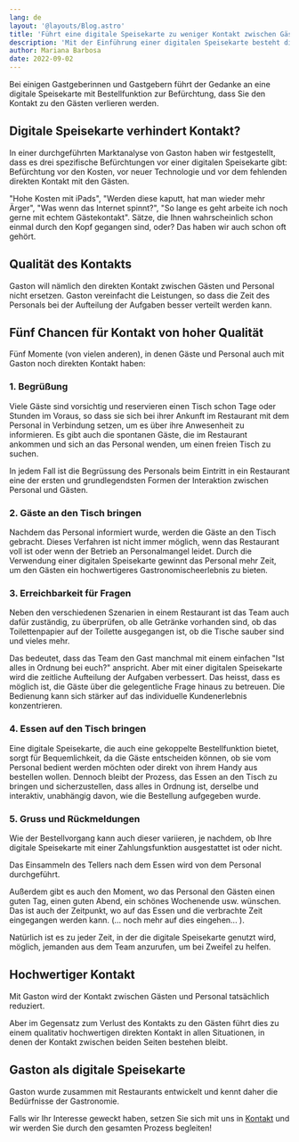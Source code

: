 ```yaml
---
lang: de
layout: '@layouts/Blog.astro'
title: 'Führt eine digitale Speisekarte zu weniger Kontakt zwischen Gästen und Personal?'
description: 'Mit der Einführung einer digitalen Speisekarte besteht die Angst, dass der Kontakt zwischen den Gästen und dem Personal leidet. Ob dies tatsächlich so ist, wollen wir hier auf den Grund gehen.'
author: Mariana Barbosa
date: 2022-09-02
---
```


Bei einigen Gastgeberinnen und Gastgebern führt der Gedanke an eine digitale Speisekarte mit Bestellfunktion zur Befürchtung, dass Sie den Kontakt zu den Gästen verlieren werden.

## Digitale Speisekarte verhindert Kontakt?

In einer durchgeführten Marktanalyse von Gaston haben wir festgestellt, dass es drei spezifische Befürchtungen vor einer digitalen Speisekarte gibt: Befürchtung vor den Kosten, vor neuer Technologie und vor dem fehlenden direkten Kontakt mit den Gästen.

"Hohe Kosten mit iPads", "Werden diese kaputt, hat man wieder mehr Ärger", "Was wenn das Internet spinnt?", "So lange es geht arbeite ich noch gerne mit echtem Gästekontakt". Sätze, die Ihnen wahrscheinlich schon einmal durch den Kopf gegangen sind, oder? Das haben wir auch schon oft gehört.

## Qualität des Kontakts

Gaston will nämlich den direkten Kontakt zwischen Gästen und Personal nicht ersetzen. Gaston vereinfacht die Leistungen, so dass die Zeit des Personals bei der Aufteilung der Aufgaben besser verteilt werden kann.

## Fünf Chancen für Kontakt von hoher Qualität

Fünf Momente (von vielen anderen), in denen Gäste und Personal auch mit Gaston noch direkten Kontakt haben:

### 1. Begrüßung

Viele Gäste sind vorsichtig und reservieren einen Tisch schon Tage oder Stunden im Voraus, so dass sie sich bei ihrer Ankunft im Restaurant mit dem Personal in Verbindung setzen, um es über ihre Anwesenheit zu informieren. Es gibt auch die spontanen Gäste, die im Restaurant ankommen und sich an das Personal wenden, um einen freien Tisch zu suchen.

In jedem Fall ist die Begrüssung des Personals beim Eintritt in ein Restaurant eine der ersten und grundlegendsten Formen der Interaktion zwischen Personal und Gästen.

### 2. Gäste an den Tisch bringen

Nachdem das Personal informiert wurde, werden die Gäste an den Tisch gebracht. Dieses Verfahren ist nicht immer möglich, wenn das Restaurant voll ist oder wenn der Betrieb an Personalmangel leidet. Durch die Verwendung einer digitalen Speisekarte gewinnt das Personal mehr Zeit, um den Gästen ein hochwertigeres Gastronomischeerlebnis zu bieten.

### 3. Erreichbarkeit für Fragen

Neben den verschiedenen Szenarien in einem Restaurant ist das Team auch dafür zuständig, zu überprüfen, ob alle Getränke vorhanden sind, ob das Toilettenpapier auf der Toilette ausgegangen ist, ob die Tische sauber sind und vieles mehr.

Das bedeutet, dass das Team den Gast manchmal mit einem einfachen "Ist alles in Ordnung bei euch?" anspricht. Aber mit einer digitalen Speisekarte wird die zeitliche Aufteilung der Aufgaben verbessert. Das heisst, dass es möglich ist, die Gäste über die gelegentliche Frage hinaus zu betreuen. Die Bedienung kann sich stärker auf das individuelle Kundenerlebnis konzentrieren.

### 4. Essen auf den Tisch bringen

Eine digitale Speisekarte, die auch eine gekoppelte Bestellfunktion bietet, sorgt für Bequemlichkeit, da die Gäste entscheiden können, ob sie vom Personal bedient werden möchten oder direkt von ihrem Handy aus bestellen wollen. Dennoch bleibt der Prozess, das Essen an den Tisch zu bringen und sicherzustellen, dass alles in Ordnung ist, derselbe und interaktiv, unabhängig davon, wie die Bestellung aufgegeben wurde.

### 5. Gruss und Rückmeldungen

Wie der Bestellvorgang kann auch dieser variieren, je nachdem, ob Ihre digitale Speisekarte mit einer Zahlungsfunktion ausgestattet ist oder nicht.

Das Einsammeln des Tellers nach dem Essen wird von dem Personal durchgeführt.

Außerdem gibt es auch den Moment, wo das Personal den Gästen einen guten Tag, einen guten Abend, ein schönes Wochenende usw. wünschen. Das ist auch der Zeitpunkt, wo auf das Essen und die verbrachte Zeit eingegangen werden kann. (... noch mehr auf dies eingehen... ).

Natürlich ist es zu jeder Zeit, in der die digitale Speisekarte genutzt wird, möglich, jemanden aus dem Team anzurufen, um bei Zweifel zu helfen.

## Hochwertiger Kontakt

Mit Gaston wird der Kontakt zwischen Gästen und Personal tatsächlich reduziert.

Aber im Gegensatz zum Verlust des Kontakts zu den Gästen führt dies zu einem qualitativ hochwertigen direkten Kontakt in allen Situationen, in denen der Kontakt zwischen beiden Seiten bestehen bleibt.

## Gaston als digitale Speisekarte

Gaston wurde zusammen mit Restaurants entwickelt und kennt daher die Bedürfnisse der Gastronomie.

Falls wir Ihr Interesse geweckt haben, setzen Sie sich mit uns in [Kontakt](/de/kontakt) und wir werden Sie durch den gesamten Prozess begleiten!
